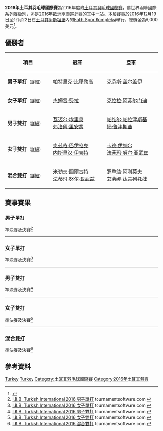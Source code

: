 {{noteTA|G1=Badminton}}
{{infobox badminton event
|name           = 2016年土耳其羽毛球國際賽
|image          = 
|size           = 
|caption        =
|dates          = 2016年12月19日－12月22日
|number_edition = 
|level          = 4B
|prize_money    = 6,000美元
|location       = {{TUR}}[[伊斯坦堡|伊斯坦堡]]
|venue          = Fatih Spor Kompleksi
|previous       = 2015年土耳其羽毛球國際賽 
|next           = 2017年土耳其羽毛球國際賽
}}
'''2016年土耳其羽毛球國際賽'''為2016年度的[[土耳其羽毛球國際賽|土耳其羽毛球國際賽]]，屬世界羽聯國際系列賽級別，亦是[[2016年歐洲羽聯巡迴賽|2016年歐洲羽聯巡迴賽]]的其中一站。本屆賽事於2016年12月19日至12月22日在[[土耳其|土耳其]][[伊斯坦堡|伊斯坦堡]]內的[[Fatih_Spor_Kompleksi|Fatih Spor Kompleksi]]舉行，總獎金為6,000美元<ref>{{cite web|title=Tournament prospectus - I.B.B Turkish International 2016|url=http://badmintonpeople.com/Clubs/CommonDrive/Components/GetWWWFile.aspx?fileID=59827|website=BWF|accessdate=2016-12-21|archive-date=2018-09-27|archive-url=https://web.archive.org/web/20180927081525/http://badmintonpeople.com/Clubs/CommonDrive/Components/GetWWWFile.aspx?fileID=59827|dead-url=no}}{{en}}</ref>。

== 優勝者 ==
{| class=wikitable style="font-size:small"
!width="200"|項目
!width="250"|冠軍
!width="250"|亞軍
|-
|'''男子單打'''<small>（[[#男子單打|詳細]]）</small>
|{{flagicon|DEN}} [[帕特里克·比耶勒高|帕特里克·比耶勒高]]
|{{flagicon|HUN}} [[克劳斯·盖尔盖伊|克劳斯·盖尔盖伊]]
|-
|'''女子單打'''<small>（[[#女子單打|詳細]]）</small>
|{{flagicon|TUR}} [[杰姆雷·费拉|杰姆雷·费拉]]
|{{flagicon|ESP}} [[克拉拉·阿苏尔门迪|克拉拉·阿苏尔门迪]]
|-
|'''男子雙打'''<small>（[[#男子雙打|詳細]]）</small>
|{{flagicon|FRA}} [[瓦迈尔·埃里奥|瓦迈尔·埃里奥]]<br/>{{flagicon|FRA}} [[弗洛朗·里安喬|弗洛朗·里安喬]]
|{{flagicon|POL}} [[帕维尔·帕拉津斯基|帕维尔·帕拉津斯基]]<br/>{{flagicon|POL}} [[扬·鲁津斯基|扬·鲁津斯基]]
|-
|'''女子雙打'''<small>（[[#女子雙打|詳細]]）</small>
|{{flagicon|TUR}} [[奥兹格·巴伊拉克|奥兹格·巴伊拉克]]<br/>{{flagicon|TUR}} [[内斯里汉·伊吉特|内斯里汉·伊吉特]]
|{{flagicon|TUR}} [[卡德·伊纳尔|卡德·伊纳尔]]<br/>{{flagicon|TUR}} [[法蒂玛·努尔·亚武兹|法蒂玛·努尔·亚武兹]]
|-
|'''混合雙打'''<small>（[[#混合雙打|詳細]]）</small>
|{{flagicon|TUR}} [[米勒夫·圖爾古特|米勒夫·圖爾古特]]<br/>{{flagicon|TUR}} [[法蒂玛·努尔·亚武兹|法蒂玛·努尔·亚武兹]]
|{{flagicon|RUS}} [[罗季翁·阿利莫夫|罗季翁·阿利莫夫]]<br/>{{flagicon|RUS}} [[艾莉娜·达夫列托娃|艾莉娜·达夫列托娃]]
|}

== 賽事賽果 ==
=== 男子單打 ===
;準決賽及決賽<ref name="MS">[http://bwf.tournamentsoftware.com/sport/draw.aspx?id=4D3C5ED7-690D-4977-95B0-23A89DFC9939&draw=2 I.B.B. Turkish International 2016 男子單打] {{Wayback|url=http://bwf.tournamentsoftware.com/sport/draw.aspx?id=4D3C5ED7-690D-4977-95B0-23A89DFC9939&draw=2 |date=20180927060719 }} tournamentsoftware.com {{en}}</ref>
{{4TeamBracket-Tennis3-v2
| team-width=200
| RD1-seed1=1
| RD1-team1={{flagicon|POL}} [[麦克·罗加尔斯基|麦克·罗加尔斯基]]
| RD1-score1-1=19
| RD1-score1-2='''21
| RD1-score1-3=21
| RD1-seed2=3
| RD1-team2='''{{flagicon|HUN}} [[克劳斯·盖尔盖伊|克劳斯·盖尔盖伊]]
| RD1-score2-1='''21
| RD1-score2-2=12
| RD1-score2-3='''23

| RD1-seed3=PFQ
| RD1-team3={{nowrap|{{flagicon|ROU}} [[柯林斯·瓦伦丁·菲利蒙|柯林斯·瓦伦丁·菲利蒙]]}}
| RD1-score3-1=15
| RD1-score3-2=17
| RD1-score3-3=
| RD1-seed4=2
| RD1-team4='''{{flagicon|DEN}} [[帕特里克·比耶勒高|帕特里克·比耶勒高]]
| RD1-score4-1='''21
| RD1-score4-2='''21
| RD1-score4-3=

| RD2-seed1=3
| RD2-team1={{flagicon|HUN}} [[克劳斯·盖尔盖伊|克劳斯·盖尔盖伊]]
| RD2-score1-1=19
| RD2-score1-2=16
| RD2-score1-3=
| RD2-seed2=2
| RD2-team2='''{{flagicon|DEN}} [[帕特里克·比耶勒高|帕特里克·比耶勒高]]
| RD2-score2-1='''21
| RD2-score2-2='''21
| RD2-score2-3=
}}
----

=== 女子單打 ===
;準決賽及決賽<ref name="WS">[http://bwf.tournamentsoftware.com/sport/draw.aspx?id=4D3C5ED7-690D-4977-95B0-23A89DFC9939&draw=4 I.B.B. Turkish International 2016 女子單打] {{Wayback|url=http://bwf.tournamentsoftware.com/sport/draw.aspx?id=4D3C5ED7-690D-4977-95B0-23A89DFC9939&draw=4 |date=20180927070136 }} tournamentsoftware.com {{en}}</ref>
{{4TeamBracket-Tennis3-v2
| team-width=200
| RD1-seed1=6
| RD1-team1='''{{flagicon|TUR}} [[杰姆雷·费拉|杰姆雷·费拉]]
| RD1-score1-1='''21
| RD1-score1-2='''21
| RD1-score1-3=
| RD1-seed2=3
| RD1-team2={{flagicon|BLR}} [[阿莱西亚·扎伊特萨娃|阿莱西亚·扎伊特萨娃]]
| RD1-score2-1=12
| RD1-score2-2=10
| RD1-score2-3=

| RD1-seed3=5
| RD1-team3='''{{flagicon|ESP}} [[克拉拉·阿苏尔门迪|克拉拉·阿苏尔门迪]]
| RD1-score3-1='''21
| RD1-score3-2='''22
| RD1-score3-3=
| RD1-seed4=2
| RD1-team4={{flagicon|TUR}} [[奥兹格·巴伊拉克|奥兹格·巴伊拉克]]
| RD1-score4-1=12
| RD1-score4-2=20
| RD1-score4-3=

| RD2-seed1=6
| RD2-team1='''{{flagicon|TUR}} [[杰姆雷·费拉|杰姆雷·费拉]]
| RD2-score1-1=14
| RD2-score1-2='''21
| RD2-score1-3='''21
| RD2-seed2=5
| RD2-team2={{flagicon|ESP}} [[克拉拉·阿苏尔门迪|克拉拉·阿苏尔门迪]]
| RD2-score2-1='''21
| RD2-score2-2=16
| RD2-score2-3=12
}}
----

=== 男子雙打 ===
;準決賽及決賽<ref name="MD">[http://bwf.tournamentsoftware.com/sport/draw.aspx?id=4D3C5ED7-690D-4977-95B0-23A89DFC9939&draw=6 I.B.B. Turkish International 2016 男子雙打] {{Wayback|url=http://bwf.tournamentsoftware.com/sport/draw.aspx?id=4D3C5ED7-690D-4977-95B0-23A89DFC9939&draw=6 |date=20210802012141 }} tournamentsoftware.com {{en}}</ref>
{{4TeamBracket-Tennis3-v2
| team-width=200
| RD1-seed1=Q
| RD1-team1={{nowrap|{{flagicon|TUR}} [[Yusuf_Ramazan_Bay|Yusuf Ramazan Bay]]<br/> {{flagicon|TUR}} [[辛南·佐卢|辛南·佐卢]]}}
| RD1-score1-1=13
| RD1-score1-2=19
| RD1-score1-3=
| RD1-seed2=
| RD1-team2='''{{flagicon|FRA}} [[瓦迈尔·埃里奥|瓦迈尔·埃里奥]]<br/> {{flagicon|FRA}} [[弗洛朗·里安喬|弗洛朗·里安喬]]
| RD1-score2-1='''21
| RD1-score2-2='''21
| RD1-score2-3=

| RD1-seed3=
| RD1-team3='''{{flagicon|POL}} [[帕维尔·帕拉津斯基|帕维尔·帕拉津斯基]]<br/> {{flagicon|POL}} [[扬·鲁津斯基|扬·鲁津斯基]]
| RD1-score3-1=14
| RD1-score3-2='''21
| RD1-score3-3='''21
| RD1-seed4=Q
| RD1-team4={{flagicon|TUR}} [[Berkay_Cicen|Berkay Cicen]]<br/> {{flagicon|TUR}} [[Tayfun_Tasdemir|Tayfun Tasdemir]]
| RD1-score4-1='''21
| RD1-score4-2=13
| RD1-score4-3=18

| RD2-seed1=
| RD2-team1='''{{flagicon|FRA}} [[瓦迈尔·埃里奥|瓦迈尔·埃里奥]]<br/> {{flagicon|FRA}} [[弗洛朗·里安喬|弗洛朗·里安喬]]
| RD2-score1-1='''21
| RD2-score1-2=18
| RD2-score1-3='''21
| RD2-seed2=
| RD2-team2={{flagicon|POL}} [[帕维尔·帕拉津斯基|帕维尔·帕拉津斯基]]<br/> {{flagicon|POL}} [[扬·鲁津斯基|扬·鲁津斯基]]
| RD2-score2-1=10
| RD2-score2-2='''21
| RD2-score2-3=11
}}
----

=== 女子雙打 ===
;準決賽及決賽<ref name="WD">[http://bwf.tournamentsoftware.com/sport/draw.aspx?id=4D3C5ED7-690D-4977-95B0-23A89DFC9939&draw=8 I.B.B. Turkish International 2016 女子雙打] {{Wayback|url=http://bwf.tournamentsoftware.com/sport/draw.aspx?id=4D3C5ED7-690D-4977-95B0-23A89DFC9939&draw=8 |date=20180927061114 }} tournamentsoftware.com {{en}}</ref>
{{4TeamBracket-Tennis3-v2
| team-width=200
| RD1-seed1=1
| RD1-team1='''{{flagicon|TUR}} [[奥兹格·巴伊拉克|奥兹格·巴伊拉克]]<br/> {{flagicon|TUR}} [[内斯里汉·伊吉特|内斯里汉·伊吉特]]
| RD1-score1-1='''21
| RD1-score1-2=20
| RD1-score1-3='''21
| RD1-seed2=
| RD1-team2={{flagicon|TUR}} [[阿利耶·德米尔巴格|阿利耶·德米尔巴格]]<br/> {{flagicon|TUR}} [[Kübra_Karatas|Kübra Karatas]]
| RD1-score2-1=16
| RD1-score2-2='''22
| RD1-score2-3=11

| RD1-seed3=3
| RD1-team3='''{{flagicon|TUR}} [[卡德·伊纳尔|卡德·伊纳尔]]<br/> {{flagicon|TUR}} [[法蒂玛·努尔·亚武兹|法蒂玛·努尔·亚武兹]]
| RD1-score3-1='''21
| RD1-score3-2='''21
| RD1-score3-3=
| RD1-seed4=
| RD1-team4={{flagicon|TUR}} [[杰姆雷·费拉|杰姆雷·费拉]]<br/> {{flagicon|TUR}} [[内斯里汉·基利希|内斯里汉·基利希]]
| RD1-score4-1=18
| RD1-score4-2=16
| RD1-score4-3=

| RD2-seed1=1
| RD2-team1='''{{flagicon|TUR}} [[奥兹格·巴伊拉克|奥兹格·巴伊拉克]]<br/> {{flagicon|TUR}} [[内斯里汉·伊吉特|内斯里汉·伊吉特]]
| RD2-score1-1='''21
| RD2-score1-2='''21
| RD2-score1-3=
| RD2-seed2=3
| RD2-team2={{flagicon|TUR}} [[卡德·伊纳尔|卡德·伊纳尔]]<br/> {{flagicon|TUR}} [[法蒂玛·努尔·亚武兹|法蒂玛·努尔·亚武兹]]
| RD2-score2-1=14
| RD2-score2-2=16
| RD2-score2-3=
}}
----

=== 混合雙打 ===
;準決賽及決賽<ref name="XD">[http://bwf.tournamentsoftware.com/sport/draw.aspx?id=4D3C5ED7-690D-4977-95B0-23A89DFC9939&draw=10 I.B.B. Turkish International 2016 混合雙打] {{Wayback|url=http://bwf.tournamentsoftware.com/sport/draw.aspx?id=4D3C5ED7-690D-4977-95B0-23A89DFC9939&draw=10 |date=20180927055040 }} tournamentsoftware.com {{en}}</ref>
{{4TeamBracket-Tennis3-v2
| team-width=200
| RD1-seed1=
| RD1-team1={{flagicon|TUR}} [[Ahmetcan_Oruc|Ahmetcan Oruc]]<br/> {{flagicon|TUR}} [[内斯里汉·基利希|内斯里汉·基利希]]
| RD1-score1-1=11
| RD1-score1-2=11
| RD1-score1-3=
| RD1-seed2=3
| RD1-team2='''{{flagicon|RUS}} [[罗季翁·阿利莫夫|罗季翁·阿利莫夫]]<br/> {{flagicon|RUS}} [[艾莉娜·达夫列托娃|艾莉娜·达夫列托娃]]
| RD1-score2-1='''21
| RD1-score2-2='''21
| RD1-score2-3=

| RD1-seed3=4
| RD1-team3={{flagicon|TUR}} [[Serdar_Koca|Serdar Koca]]<br/> {{flagicon|TUR}} [[Emine_Demirtas|Emine Demirtas]]
| RD1-score3-1=14
| RD1-score3-2=14
| RD1-score3-3=
| RD1-seed4=
| RD1-team4='''{{flagicon|TUR}} [[米勒夫·圖爾古特|米勒夫·圖爾古特]]<br/> {{flagicon|TUR}} [[法蒂玛·努尔·亚武兹|法蒂玛·努尔·亚武兹]]
| RD1-score4-1='''21
| RD1-score4-2='''21
| RD1-score4-3=

| RD2-seed1=3
| RD2-team1={{flagicon|RUS}} [[罗季翁·阿利莫夫|罗季翁·阿利莫夫]]<br/> {{flagicon|RUS}} [[艾莉娜·达夫列托娃|艾莉娜·达夫列托娃]]
| RD2-score1-1=19
| RD2-score1-2=14
| RD2-score1-3=
| RD2-seed2=
| RD2-team2='''{{flagicon|TUR}} [[米勒夫·圖爾古特|米勒夫·圖爾古特]]<br/> {{flagicon|TUR}} [[法蒂玛·努尔·亚武兹|法蒂玛·努尔·亚武兹]]
| RD2-score2-1='''21
| RD2-score2-2='''21
| RD2-score2-3=
}}

== 參考資料 ==
{{Reflist}}

[[Category:2016年世界羽聯國際系列賽|Turkey]]
[[Category:2016年歐洲羽聯巡迴賽|Turkey]]
[[Category:土耳其羽毛球國際賽|Category:土耳其羽毛球國際賽]]
[[Category:2016年土耳其體育|Category:2016年土耳其體育]]
